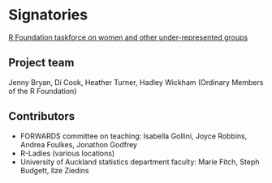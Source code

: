# Signatories
<!-- 
This section provides the ISC with a view of the support received from the community for a proposal. Acceptance isn't predicated on popularity but community acceptance is important.  Willingness to accept outside input is also a good marker for project delivery. 

An optional section would be for R-Core signatories where changes to R are proposed.
-->

[R Foundation taskforce on women and other under-represented groups](http://forwards.github.io)

## Project team
<!-- 
Who are the people responsible for actually delivering the project if the proposal gets accepted and are already signed up and rearing to go?
-->

Jenny Bryan, Di Cook, Heather Turner, Hadley Wickham (Ordinary Members of the R Foundation)

## Contributors
<!-- 
Who are the people who have actively helped with this proposal but won't necessarily be on the core project team later?
-->

- FORWARDS committee on teaching: Isabella Gollini, Joyce Robbins, Andrea Foulkes, Jonathon Godfrey
- R-Ladies (various locations)
- University of Auckland statistics department faculty: Marie Fitch, Steph Budgett, Ilze Ziedins

<!-- 
## Consulted
Who has been given the opportunity to provide feedback on the proposal? This should include any R Consortium & ISC members who the proposal has been discussed with.
-->



